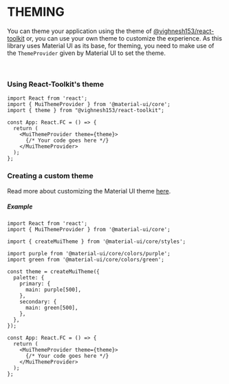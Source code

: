 
<Meta
  title="Theming/Usage"
/>

<style>{`

`}</style>

# THEMING

You can theme your application using the theme of [@vighnesh153/react-toolkit](https://react-toolkit.vighnesh153.com) or,
you can use your own theme to customize the experience. As this library uses Material UI as its base, for theming, you
need to make use of the `ThemeProvider` given by Material UI to set the theme.

<br />

### Using React-Toolkit's theme

```tsx
import React from 'react';
import { MuiThemeProvider } from '@material-ui/core';
import { theme } from "@vighnesh153/react-toolkit";

const App: React.FC = () => {
  return (
    <MuiThemeProvider theme={theme}>
      {/* Your code goes here */}
    </MuiThemeProvider>
  );
};
```

### Creating a custom theme

Read more about customizing the Material UI theme [here](https://material-ui.com/customization/theming).

##### Example

```tsx
import React from 'react';
import { MuiThemeProvider } from '@material-ui/core';

import { createMuiTheme } from '@material-ui/core/styles';

import purple from '@material-ui/core/colors/purple';
import green from '@material-ui/core/colors/green';

const theme = createMuiTheme({
  palette: {
    primary: {
      main: purple[500],
    },
    secondary: {
      main: green[500],
    },
  },
});

const App: React.FC = () => {
  return (
    <MuiThemeProvider theme={theme}>
      {/* Your code goes here */}
    </MuiThemeProvider>
  );
};
```
